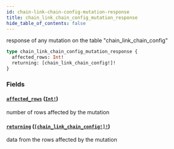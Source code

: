 ```yaml
---
id: chain-link-chain-config-mutation-response
title: chain_link_chain_config_mutation_response
hide_table_of_contents: false
---
```


response of any mutation on the table "chain_link_chain_config"

```graphql
type chain_link_chain_config_mutation_response {
  affected_rows: Int!
  returning: [chain_link_chain_config!]!
}
```

### Fields

#### [`affected_rows`](#) ([`Int!`](../scalars/int))

number of rows affected by the mutation

#### [`returning`](#) ([`[chain_link_chain_config!]!`](../objects/chain-link-chain-config))

data from the rows affected by the mutation
